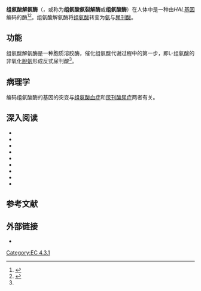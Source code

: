 {{PBB|geneid=3034}}
{{enzyme
| Name = 组氨酸解氨酶
| EC_number = 4.3.1.3
| CAS_number = 9013-75-6
| IUBMB_EC_number = 4/3/1/3
| GO_code = 0004397
| image = 
| width = 
| caption = 
}}
'''组氨酸解氨酶'''（{{lang-en|Histidine ammonia-lyase}}，或称为'''组氨酸氨裂解酶'''或'''组氨酸酶'''）在人体中是一种由''HAL''[[基因|基因]]编码的酶<ref name="entrez">{{cite web | title = Entrez Gene: histidine ammonia-lyase | url = http://www.ncbi.nlm.nih.gov/sites/entrez?Db=gene&Cmd=ShowDetailView&TermToSearch=3034 | accessdate = }}</ref><ref name="pmid8530107">{{cite journal | author = Suchi M, Sano H, Mizuno H, Wada Y | title = Molecular cloning and structural characterization of the human histidase gene (HAL) | journal = Genomics | volume = 29 | issue = 1 | pages = 98–104 | pmid = 8530107 | doi = 10.1006/geno.1995.1219 | url = | issn = |date=September 1995}}</ref>。组氨酸解氨酶将[[组氨酸|组氨酸]]转变为[[氨|氨]]与[[尿刊酸|尿刊酸]]。

== 功能 ==
组氨酸解氨酶是一种胞质溶胶酶，催化组氨酸代谢过程中的第一步，即L-组氨酸的非氧化[[脫氨作用|脫氨]]形成反式尿刊酸<ref name="entrez"/>。

== 病理学 ==
编码组氨酸酶的基因的突变与[[组氨酸血症|组氨酸血症]]和[[尿刊酸尿症|尿刊酸尿症]]两者有关。

==深入阅读==
{{refbegin | 2}}
*{{cite journal  |author=Suchi M, Harada N, Wada Y, Takagi Y |title=Molecular cloning of a cDNA encoding human histidase. |journal=Biochim. Biophys. Acta |volume=1216 |issue= 2 |pages= 293–5 |year= 1993 |pmid= 7916645 |doi=  }}
*{{cite journal  |author=Davila S, Froeling FE, Tan A, ''et al.'' |title=New genetic associations detected in a host response study to hepatitis B vaccine. |journal=Genes Immun. |volume=11 |issue= 3 |pages= 232–8 |year= 2010 |pmid= 20237496 |doi= 10.1038/gene.2010.1 }}
*{{cite journal  |author=Gerhard DS, Wagner L, Feingold EA, ''et al.'' |title=The status, quality, and expansion of the NIH full-length cDNA project: the Mammalian Gene Collection (MGC). |journal=Genome Res. |volume=14 |issue= 10B |pages= 2121–7 |year= 2004 |pmid= 15489334 |doi= 10.1101/gr.2596504 |pmc=528928}}
*{{cite journal  |author=Eckhart L, Schmidt M, Mildner M, ''et al.'' |title=Histidase expression in human epidermal keratinocytes: regulation by differentiation status and all-trans retinoic acid. |journal=J. Dermatol. Sci. |volume=50 |issue= 3 |pages= 209–15 |year= 2008 |pmid= 18280705 |doi= 10.1016/j.jdermsci.2007.12.009 }}
*{{cite journal  |author=Welsh MM, Karagas MR, Applebaum KM, ''et al.'' |title=A role for ultraviolet radiation immunosuppression in non-melanoma skin cancer as evidenced by gene-environment interactions. |journal=Carcinogenesis |volume=29 |issue= 10 |pages= 1950–4 |year= 2008 |pmid= 18641401 |doi= 10.1093/carcin/bgn160 }}
*{{cite journal  |author=Strausberg RL, Feingold EA, Grouse LH, ''et al.'' |title=Generation and initial analysis of more than 15,000 full-length human and mouse cDNA sequences. |journal=Proc. Natl. Acad. Sci. U.S.A. |volume=99 |issue= 26 |pages= 16899–903 |year= 2002 |pmid= 12477932 |doi= 10.1073/pnas.242603899 |pmc=139241}}
*{{cite journal  |author=Kawai Y, Moriyama A, Asai K, ''et al.'' |title=Molecular characterization of histidinemia: identification of four missense mutations in the histidase gene. |journal=Hum. Genet. |volume=116 |issue= 5 |pages= 340–6 |year= 2005 |pmid= 15806399 |doi= 10.1007/s00439-004-1232-5 }}
*{{cite journal  |author=Taylor RG, García-Heras J, Sadler SJ, ''et al.'' |title=Localization of histidase to human chromosome region 12q22----q24.1 and mouse chromosome region 10C2----D1. |journal=Cytogenet. Cell Genet. |volume=56 |issue= 3-4 |pages= 178–81 |year= 1991 |pmid= 2055114 |doi=  }}
*{{cite journal  |author=Alemán G, Ortíz V, Langley E, ''et al.'' |title=Regulation by glucagon of the rat histidase gene promoter in cultured rat hepatocytes and human hepatoblastoma cells. |journal=Am. J. Physiol. Endocrinol. Metab. |volume=289 |issue= 1 |pages= E172-9 |year= 2005 |pmid= 15741241 |doi= 10.1152/ajpendo.00584.2004 }}
{{refend}}

== 参考文献 ==
{{Reflist}}

== 外部链接 ==
* {{MeshName|Histidine+Ammonia-Lyase}}

{{NLM content}}
{{碳-氮裂合酶}}
{{氨基酸代谢酶类}}

[[Category:EC_4.3.1|Category:EC 4.3.1]]